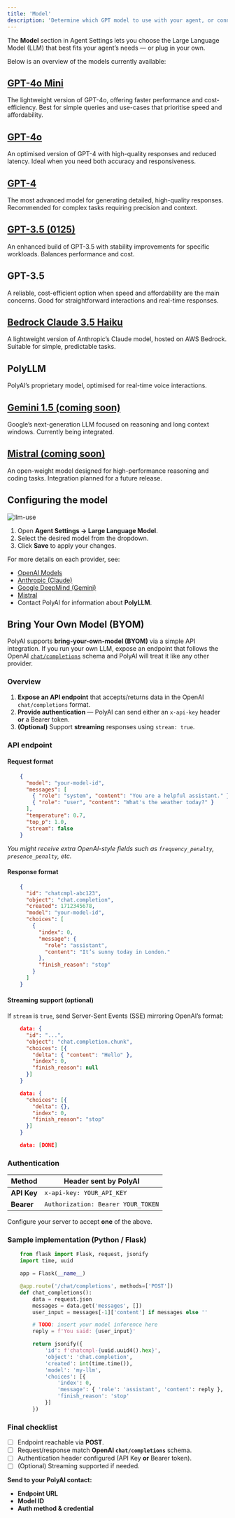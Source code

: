 ```yaml
---
title: 'Model'
description: 'Determine which GPT model to use with your agent, or connect your own LLM endpoint.'
---
```


The **Model** section in Agent Settings lets you choose the Large Language Model (LLM) that best fits your agent’s needs — or plug in your own.

Below is an overview of the models currently available:

## [GPT-4o Mini](https://platform.openai.com/docs/models#gpt-4o)
The lightweight version of GPT-4o, offering faster performance and cost-efficiency. Best for simple queries and use-cases that prioritise speed and affordability.

## [GPT-4o](https://platform.openai.com/docs/models#gpt-4o)
An optimised version of GPT-4 with high-quality responses and reduced latency. Ideal when you need both accuracy and responsiveness.

## [GPT-4](https://platform.openai.com/docs/models#gpt-4)
The most advanced model for generating detailed, high-quality responses. Recommended for complex tasks requiring precision and context.

## [GPT-3.5 (0125)](https://platform.openai.com/docs/models#gpt-3-5-turbo)
An enhanced build of GPT-3.5 with stability improvements for specific workloads. Balances performance and cost.

## GPT-3.5
A reliable, cost-efficient option when speed and affordability are the main concerns. Good for straightforward interactions and real-time responses.

## [Bedrock Claude 3.5 Haiku](https://aws.amazon.com/about-aws/whats-new/2024/11/anthropics-claude-3-5-haiku-model-amazon-bedrock/)
A lightweight version of Anthropic’s Claude model, hosted on AWS Bedrock. Suitable for simple, predictable tasks.

## PolyLLM
PolyAI’s proprietary model, optimised for real-time voice interactions.

## [Gemini 1.5 (coming soon)](https://ai.google.dev/gemini-api/docs/models#gemini-1-5-flash)
Google’s next-generation LLM focused on reasoning and long context windows. Currently being integrated.

## [Mistral (coming soon)](https://docs.mistral.ai/)
An open-weight model designed for high-performance reasoning and coding tasks. Integration planned for a future release.

## Configuring the model

![llm-use](/images/model.png)

1. Open **Agent Settings → Large Language Model**.
2. Select the desired model from the dropdown.
3. Click **Save** to apply your changes.

For more details on each provider, see:

- [OpenAI Models](https://platform.openai.com/docs/models)
- [Anthropic (Claude)](https://docs.anthropic.com/)
- [Google DeepMind (Gemini)](https://ai.google.dev/)
- [Mistral](https://docs.mistral.ai/)
- Contact PolyAI for information about **PolyLLM**.

## Bring Your Own Model (BYOM)

PolyAI supports **bring-your-own-model (BYOM)** via a simple API integration. If you run your own LLM, expose an endpoint that follows the OpenAI [`chat/completions`](https://platform.openai.com/docs/api-reference/chat/create) schema and PolyAI will treat it like any other provider.

### Overview

1. **Expose an API endpoint** that accepts/returns data in the OpenAI `chat/completions` format.
2. **Provide authentication** — PolyAI can send either an `x-api-key` header **or** a Bearer token.
3. **(Optional)** Support **streaming** responses using `stream: true`.

### API endpoint

#### Request format

```json
    {
      "model": "your-model-id",
      "messages": [
        { "role": "system", "content": "You are a helpful assistant." },
        { "role": "user", "content": "What's the weather today?" }
      ],
      "temperature": 0.7,
      "top_p": 1.0,
      "stream": false
    }
```

*You might receive extra OpenAI-style fields such as `frequency_penalty`, `presence_penalty`, etc.*

#### Response format

```json
    {
      "id": "chatcmpl-abc123",
      "object": "chat.completion",
      "created": 1712345678,
      "model": "your-model-id",
      "choices": [
        {
          "index": 0,
          "message": {
            "role": "assistant",
            "content": "It’s sunny today in London."
          },
          "finish_reason": "stop"
        }
      ]
    }
```

#### Streaming support (optional)

If `stream` is `true`, send Server-Sent Events (SSE) mirroring OpenAI’s format:

```json
    data: {
      "id": "...",
      "object": "chat.completion.chunk",
      "choices": [{
        "delta": { "content": "Hello" },
        "index": 0,
        "finish_reason": null
      }]
    }

    data: {
      "choices": [{
        "delta": {},
        "index": 0,
        "finish_reason": "stop"
      }]
    }

    data: [DONE]
```

### Authentication

| Method   | Header sent by PolyAI                |
|----------|---------------------------------------|
| **API Key** | `x-api-key: YOUR_API_KEY`           |
| **Bearer**  | `Authorization: Bearer YOUR_TOKEN` |

Configure your server to accept **one** of the above.

### Sample implementation (Python / Flask)

```python
    from flask import Flask, request, jsonify
    import time, uuid

    app = Flask(__name__)

    @app.route('/chat/completions', methods=['POST'])
    def chat_completions():
        data = request.json
        messages = data.get('messages', [])
        user_input = messages[-1]['content'] if messages else ''

        # TODO: insert your model inference here
        reply = f'You said: {user_input}'

        return jsonify({
            'id': f'chatcmpl-{uuid.uuid4().hex}',
            'object': 'chat.completion',
            'created': int(time.time()),
            'model': 'my-llm',
            'choices': [{
                'index': 0,
                'message': { 'role': 'assistant', 'content': reply },
                'finish_reason': 'stop'
            }]
        })
```

### Final checklist

- [ ] Endpoint reachable via **POST**.
- [ ] Request/response match **OpenAI `chat/completions`** schema.
- [ ] Authentication header configured (API Key **or** Bearer token).
- [ ] (Optional) Streaming supported if needed.

**Send to your PolyAI contact:**

- **Endpoint URL**
- **Model ID**
- **Auth method & credential**
